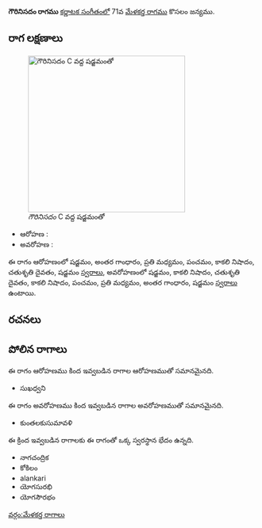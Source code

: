 {{Infobox ragam
	| name          	= గౌరినిసదం
	| synonym	    	= 
	| mela          	= 
	| chakra        	= 
	| janaka        	= 
	| type          	= షడవ
	| arohanam      	= {{svaraC|S|G3|M2|P|N3|D2|S'}} 
	| avarohanam    	= {{svaraC|S'|N3|D2|N3|P|M2|G3|S}}
	| jeeva         	=
	| chhaya        	=
	| nyasa         	=
	| vishesha      	= 
	| equivalent  		= 
}}
{{కర్ణాటక సంగీత రాగాలు}}
'''గౌరినిసదం రాగము''' [[కర్ణాటక సంగీతం]]లో 71వ [[మేళకర్త రాగము]] కొసలం జన్యము. 


==రాగ లక్షణాలు==
[[Image:gaurinisadam_kb2wiki.png|thumb|right|316px|''గౌరినిసదం'' C వద్ద షడ్జమంతో]]

* ఆరోహణ : {{svaraC|S|G3|M2|P|N3|D2|S'}} 
* అవరోహణ : {{svaraC|S'|N3|D2|N3|P|M2|G3|S}}

ఈ రాగం ఆరోహణంలో షడ్జమం, అంతర గాంధారం, ప్రతి మధ్యమం, పంచమం, కాకలి  నిషాదం, చతుశృతి దైవతం, షడ్జమం [[స్వరాలు]], అవరోహణంలో షడ్జమం, కాకలి  నిషాదం, చతుశృతి దైవతం, కాకలి  నిషాదం, పంచమం, ప్రతి మధ్యమం, అంతర గాంధారం, షడ్జమం [[స్వరాలు]] ఉంటాయి.

==రచనలు==



==పోలిన రాగాలు==
ఈ రాగం ఆరోహణము కింద ఇవ్వబడిన రాగాల ఆరోహణముతో సమానమైనది.
* సుఖధ్వని

ఈ రాగం అవరోహణము కింద ఇవ్వబడిన రాగాల అవరోహణముతో సమానమైనది.
* కుంతలకుసుమావళి

ఈ క్రింద ఇవ్వబడిన రాగాలకు ఈ రాగంతో ఒక్క స్వరస్థాన భేదం ఉన్నది.
* నాగచంద్రిక
* కోకిలం
* alankari
* యోగసురభి
* యోగసౌరభం



[[వర్గం:మేళకర్త రాగాలు]]